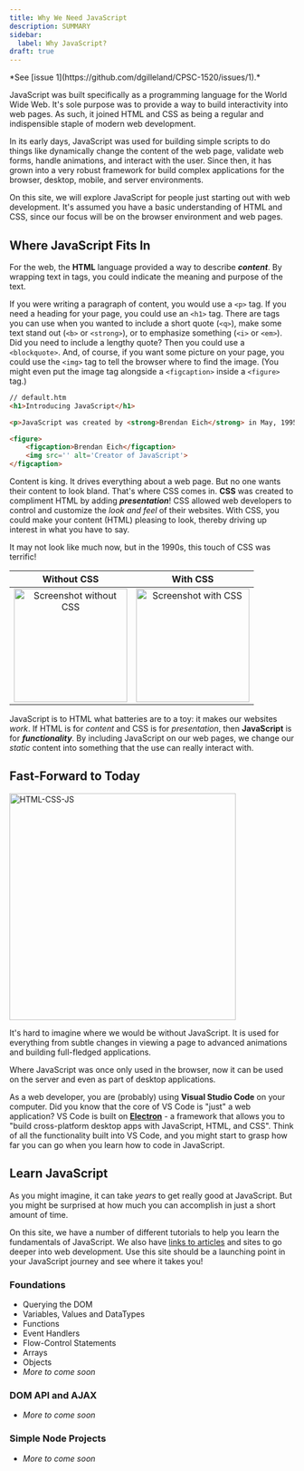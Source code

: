 ```yaml
---
title: Why We Need JavaScript
description: SUMMARY
sidebar:
  label: Why JavaScript?
draft: true
---
```



<Aside title="Work-In-Progress (WIP)" type="caution">
*See [issue 1](https://github.com/dgilleland/CPSC-1520/issues/1).*
</Aside>



JavaScript was built specifically as a programming language for the World Wide Web. It's sole purpose was to provide a way to build interactivity into web pages. As such, it joined HTML and CSS as being a regular and indispensible staple of modern web development.

In its early days, JavaScript was used for building simple scripts to do things like dynamically change the content of the web page, validate web forms, handle animations, and interact with the user. Since then, it has grown into a very robust framework for build complex applications for the browser, desktop, mobile, and server environments.

On this site, we will explore JavaScript for people just starting out with web development. It's assumed you have a basic understanding of HTML and CSS, since our focus will be on the browser environment and web pages.

## Where JavaScript Fits In

For the web, the **HTML** language provided a way to describe ***content***. By wrapping text in tags, you could indicate the meaning and purpose of the text.

If you were writing a paragraph of content, you would use a `<p>` tag. If you need a heading for your page, you could use an `<h1>` tag. There are tags you can use when you wanted to include a short quote (`<q>`), make some text stand out (`<b>` or `<strong>`), or to emphasize something (`<i>` or `<em>`). Did you need to include a lengthy quote? Then you could use a `<blockquote>`. And, of course, if you want some picture on your page, you could use the `<img>` tag to tell the browser where to find the image. (You might even put the image tag alongside a `<figcaption>` inside a `<figure>` tag.)

```html
// default.htm
<h1>Introducing JavaScript</h1>

<p>JavaScript was created by <strong>Brendan Eich</strong> in May, 1995. He created it in <em>10 days</em>!</p>

<figure>
    <figcaption>Brendan Eich</figcaption>
    <img src='' alt='Creator of JavaScript'>
</figcaption>
```

Content is king. It drives everything about a web page. But no one wants their content to look bland. That's where CSS comes in. **CSS** was created to compliment HTML by adding ***presentation***! CSS allowed web developers to control and customize the *look and feel* of their websites. With CSS, you could make your content (HTML) pleasing to look, thereby driving up interest in what you have to say.

<Aside title="Web Pages in 1995">
It may not look like much now, but in the 1990s, this touch of CSS was terrific!

| Without CSS | With CSS |
|:-----------:|:--------:|
| <Image src={htmlOnly} alt="Screenshot without CSS" height="200" /> | <Image src={htmlCss} alt="Screenshot with CSS" height="200" /> |
</Aside>


JavaScript is to HTML what batteries are to a toy: it makes our websites *work*. If HTML is for *content* and CSS is for *presentation*, then **JavaScript** is for ***functionality***. By including JavaScript on our web pages, we change our *static* content into something that the use can really interact with.

## Fast-Forward to Today

<Image src={goodDesign} alt="HTML-CSS-JS" class="float-end ml-3" width="400" />

It's hard to imagine where we would be without JavaScript. It is used for everything from subtle changes in viewing a page to advanced animations and building full-fledged applications.

Where JavaScript was once only used in the browser, now it can be used on the server and even as part of desktop applications.

As a web developer, you are (probably) using **Visual Studio Code** on your computer. Did you know that the core of VS Code is "just" a web application? VS Code is built on <a target="_blank" href="https://www.electronjs.org/">**Electron**</a> - a framework that allows you to "build cross-platform desktop apps with JavaScript, HTML, and CSS". Think of all the functionality built into VS Code, and you might start to grasp how far you can go when you learn how to code in JavaScript.

## Learn JavaScript

As you might imagine, it can take *years* to get really good at JavaScript. But you might be surprised at how much you can accomplish in just a short amount of time.

On this site, we have a number of different tutorials to help you learn the fundamentals of JavaScript. We also have [links to articles](/CPSC-1520/about/bonus/) and sites to go deeper into web development. Use this site should be a launching point in your JavaScript journey and see where it takes you!

### Foundations

- <LinkButton variant="minimal" href="/CPSC-1520/tutorials/0030/">Querying the DOM</LinkButton>
- Variables, Values and DataTypes
- Functions
- Event Handlers
- Flow-Control Statements
- Arrays
- Objects
- *More to come soon*

### DOM API and AJAX

- *More to come soon*

### Simple Node Projects

- *More to come soon*





